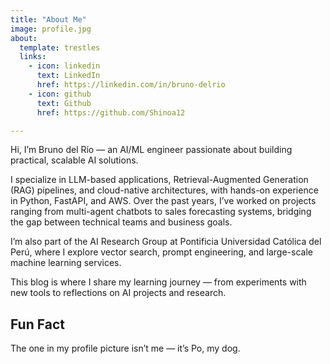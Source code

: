 ```yaml
---
title: "About Me"
image: profile.jpg
about:
  template: trestles
  links:
    - icon: linkedin
      text: LinkedIn
      href: https://linkedin.com/in/bruno-delrio
    - icon: github
      text: Github
      href: https://github.com/Shinoa12

---
```


Hi, I’m Bruno del Río — an AI/ML engineer passionate about building practical, scalable AI solutions.

I specialize in LLM-based applications, Retrieval-Augmented Generation (RAG) pipelines, and cloud-native architectures, with hands-on experience in Python, FastAPI, and AWS. Over the past years, I’ve worked on projects ranging from multi-agent chatbots to sales forecasting systems, bridging the gap between technical teams and business goals.

I’m also part of the AI Research Group at Pontificia Universidad Católica del Perú, where I explore vector search, prompt engineering, and large-scale machine learning services.

This blog is where I share my learning journey — from experiments with new tools to reflections on AI projects and research.

::: {.callout collapse="true"}
## Fun Fact
The one in my profile picture isn’t me — it’s Po, my dog.
:::
